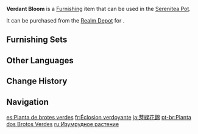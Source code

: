 {{Furnishing Infobox
|id             = 372426
|image          = Item Verdant Bloom.png
|category       = Landform
|subcategory    = Large Shrub
|quality        = 2
|adeptal_energy = 10
|load           = 50
|reduced_load   = 50
|description    = A plant with lush leaves. Its lovely green color has earned it the name "Verdance."
|source1        = [[Realm Depot]]
}}
'''Verdant Bloom''' is a [[Furnishing]] item that can be used in the [[Serenitea Pot]].

It can be purchased from the [[Realm Depot]] for {{Item|Realm Currency|30|x=40}}.

==Furnishing Sets==
{{Craft Usage|type=Furnishing Set}}

==Other Languages==
{{Other Languages
|en      = Verdant Bloom
|zhs     = 芽绿锦簇
|zhs_rm  = Yálǜ-Jǐncù
|zht     = 芽綠錦簇
|zht_rm  = Yálǜ-Jǐncù
|zh_tl   = Green Sprout, Verdant Bloom
|ja      = 芽緑花錦
|ja_rm   = Garyokkakin{{Assumed}}
|ja_tl   = Green Sprout, Verdant Bloom
|ko      = 새싹의 가지
|ko_rm   = Saessak-ui Gaji
|ko_tl   = Branch of Sprout
|es      = Planta de brotes verdes
|es_tl   = Green Sprout Plant
|fr      = Éclosion verdoyante
|fr_tl   = Verdant Blooming
|ru      = Изумрудное растение
|ru_tl   = Emerald Plant
|th      = กอไม้เขียวละมุน
|th_rm   = 
|th_tl   = 
|vi      = Nha Lục Cẩm Thốc
|vi_tl   = 
|de      = Frische Triebe
|de_tl   = New Shoots
|id      = Mekar Subur
|id_tl   = Blooming (and) Lush
|pt      = Planta dos Brotos Verdes
|pt_tl   = 
|tr      = Yeşil Çeşme Çalısı
|tr_tl   = 
|it      = Verdeggio
|it_tl   = 
}}

==Change History==
{{Change History|1.5}}

==Navigation==
{{Furnishing Navbox|exterior}}

[[es:Planta de brotes verdes]]
[[fr:Éclosion verdoyante]]
[[ja:芽緑花錦]]
[[pt-br:Planta dos Brotos Verdes]]
[[ru:Изумрудное растение]]